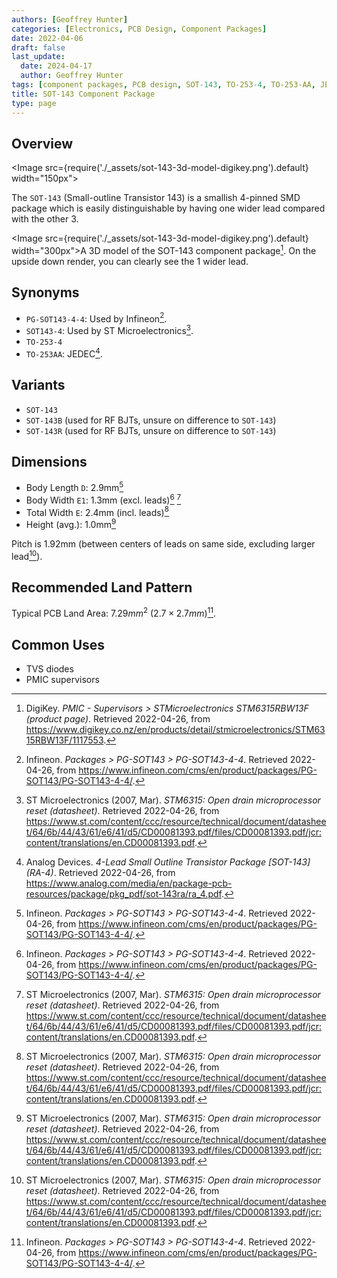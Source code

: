 ```yaml
---
authors: [Geoffrey Hunter]
categories: [Electronics, PCB Design, Component Packages]
date: 2022-04-06
draft: false
last_update:
  date: 2024-04-17
  author: Geoffrey Hunter
tags: [component packages, PCB design, SOT-143, TO-253-4, TO-253-AA, JEDEC, small-outline, diodes, BJTs, supervisors, PMIC]
title: SOT-143 Component Package
type: page
---
```


## Overview

<Image src={require('./_assets/sot-143-3d-model-digikey.png').default} width="150px"></Image>

The `SOT-143` (Small-outline Transistor 143) is a smallish 4-pinned SMD package which is easily distinguishable by having one wider lead compared with the other 3. 

<Image src={require('./_assets/sot-143-3d-model-digikey.png').default} width="300px">A 3D model of the SOT-143 component package[^bib-digikey-stm6315rbw13f]. On the upside down render, you can clearly see the 1 wider lead.</Image>

## Synonyms

* `PG-SOT143-4-4`: Used by Infineon[^bib-infineon-pg-sot143-4-4].
* `SOT143-4`: Used by ST Microelectronics[^bib-st-stm6315-ds].
* `TO-253-4`
* `TO-253AA`: JEDEC[^bib-analog-devices-sot-143].

## Variants

* `SOT-143`
* `SOT-143B` (used for RF BJTs, unsure on difference to `SOT-143`)
* `SOT-143R` (used for RF BJTs, unsure on difference to `SOT-143`)

## Dimensions

* Body Length `D`: 2.9mm[^bib-infineon-pg-sot143-4-4]
* Body Width `E1`: 1.3mm (excl. leads)[^bib-infineon-pg-sot143-4-4] [^bib-st-stm6315-ds]
* Total Width `E`: 2.4mm (incl. leads)[^bib-st-stm6315-ds]
* Height (avg.): 1.0mm[^bib-st-stm6315-ds]

Pitch is 1.92mm (between centers of leads on same side, excluding larger lead[^bib-st-stm6315-ds]).

## Recommended Land Pattern

Typical PCB Land Area: $7.29mm^2\ (2.7\times 2.7mm)$[^bib-infineon-pg-sot143-4-4].

## Common Uses

* TVS diodes
* PMIC supervisors

[^bib-st-stm6315-ds]:  ST Microelectronics (2007, Mar). _STM6315: Open drain microprocessor reset (datasheet)_. Retrieved 2022-04-26, from https://www.st.com/content/ccc/resource/technical/document/datasheet/64/6b/44/43/61/e6/41/d5/CD00081393.pdf/files/CD00081393.pdf/jcr:content/translations/en.CD00081393.pdf.
[^bib-digikey-stm6315rbw13f]: DigiKey. _PMIC - Supervisors > STMicroelectronics STM6315RBW13F (product page)_. Retrieved 2022-04-26, from https://www.digikey.co.nz/en/products/detail/stmicroelectronics/STM6315RBW13F/1117553.
[^bib-infineon-pg-sot143-4-4]: Infineon. _Packages > PG-SOT143 > PG-SOT143-4-4_. Retrieved 2022-04-26, from https://www.infineon.com/cms/en/product/packages/PG-SOT143/PG-SOT143-4-4/.
[^bib-analog-devices-sot-143]: Analog Devices. _4-Lead Small Outline Transistor Package [SOT-143] (RA-4)_. Retrieved 2022-04-26, from https://www.analog.com/media/en/package-pcb-resources/package/pkg_pdf/sot-143ra/ra_4.pdf.
